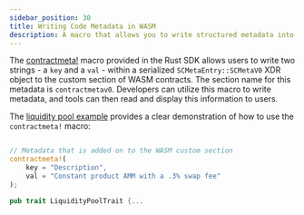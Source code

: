 ```yaml
---
sidebar_position: 30
title: Writing Code Metadata in WASM
description: A macro that allows you to write structured metadata into the WASM custom section.
---
```


The [contractmeta!] macro provided in the Rust SDK allows users to write two strings - a `key` and a `val` - within a serialized `SCMetaEntry::SCMetaV0` XDR object to the custom section of WASM contracts. The section name for this metadata is `contractmetav0`. Developers can utilize this macro to write metadata, and tools can then read and display this information to users.

The [liquidity pool example] provides a clear demonstration of how to use the `contractmeta!` macro:

```rust

// Metadata that is added on to the WASM custom section
contractmeta!(
    key = "Description",
    val = "Constant product AMM with a .3% swap fee"
);

pub trait LiquidityPoolTrait {...
```

[contractmeta!]: https://docs.rs/soroban-sdk/0.8.4/soroban_sdk/macro.contractmeta.html
[liquidity pool example]: https://github.com/stellar/soroban-examples/blob/v0.8.4/liquidity_pool/src/lib.rs#L152-L155

